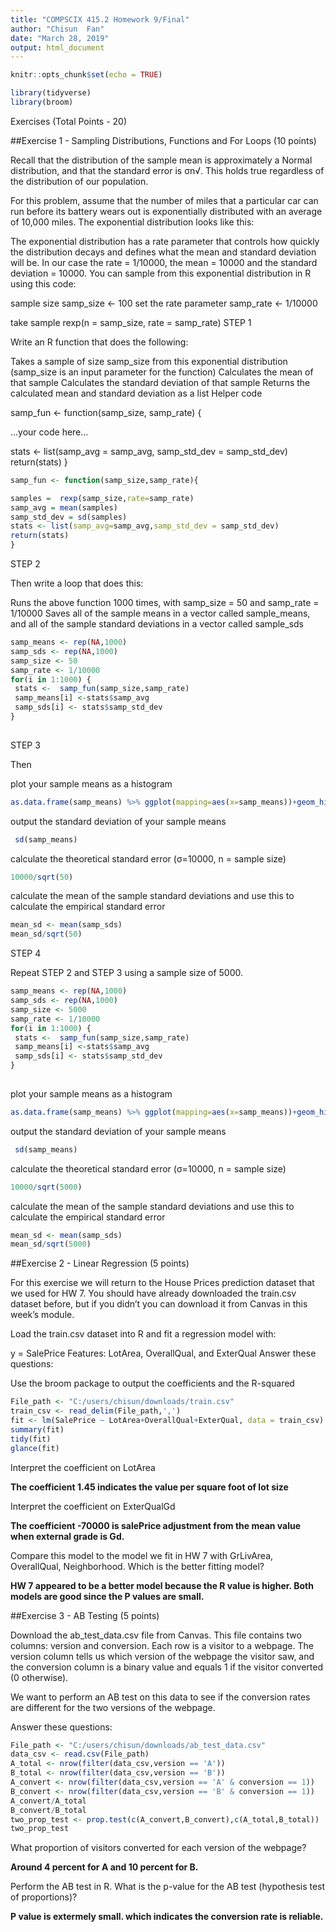 ```yaml
---
title: "COMPSCIX 415.2 Homework 9/Final"
author: "Chisun  Fan"
date: "March 28, 2019"
output: html_document
---
```


```r
knitr::opts_chunk$set(echo = TRUE)
```


```r
library(tidyverse)
library(broom)
```
 
 
Exercises (Total Points - 20)

##Exercise 1 - Sampling Distributions, Functions and For Loops (10 points)

Recall that the distribution of the sample mean is approximately a Normal distribution, and that the standard error is σn√. This holds true regardless of the distribution of our population.

For this problem, assume that the number of miles that a particular car can run before its battery wears out is exponentially distributed with an average of 10,000 miles. The exponential distribution looks like this:

The exponential distribution has a rate parameter that controls how quickly the distribution decays and defines what the mean and standard deviation will be. In our case the rate = 1/10000, the mean = 10000 and the  standard deviation = 10000. You can sample from this exponential distribution in R using this code:

sample size
samp_size <- 100
set the rate parameter
samp_rate <- 1/10000

take sample
rexp(n = samp_size, rate = samp_rate)
STEP 1

Write an R function that does the following:

Takes a sample of size samp_size from this exponential distribution (samp_size is an input parameter for the function)
Calculates the mean of that sample
Calculates the standard deviation of that sample
Returns the calculated mean and standard deviation as a list
Helper code

samp_fun <- function(samp_size, samp_rate) {
  
  ...your code here...
  
  stats <- list(samp_avg = samp_avg, samp_std_dev = samp_std_dev)
  return(stats)
}


```r

samp_fun <- function(samp_size,samp_rate){

samples =  rexp(samp_size,rate=samp_rate)
samp_avg = mean(samples)
samp_std_dev = sd(samples)
stats <- list(samp_avg=samp_avg,samp_std_dev = samp_std_dev)
return(stats)
}
```


STEP 2

Then write a loop that does this:

Runs the above function 1000 times, with samp_size = 50 and samp_rate = 1/10000
Saves all of the sample means in a vector called sample_means, and all of the sample standard deviations in a vector called sample_sds

```r

samp_means <- rep(NA,1000)
samp_sds <- rep(NA,1000)
samp_size <- 50
samp_rate <- 1/10000
for(i in 1:1000) {
 stats <-  samp_fun(samp_size,samp_rate)
 samp_means[i] <-stats$samp_avg
 samp_sds[i] <- stats$samp_std_dev
}
 
```


STEP 3

Then

plot your sample means as a histogram

```r
as.data.frame(samp_means) %>% ggplot(mapping=aes(x=samp_means))+geom_histogram()
```

output the standard deviation of your sample means

```r
 sd(samp_means)
```

calculate the theoretical standard error (σ=10000, n = sample size)

```r

10000/sqrt(50)
```

calculate the mean of the sample standard deviations and use this to calculate the empirical standard error

```r
mean_sd <- mean(samp_sds)
mean_sd/sqrt(50)
```

STEP 4

Repeat STEP 2 and STEP 3 using a sample size of 5000.

```r
samp_means <- rep(NA,1000)
samp_sds <- rep(NA,1000)
samp_size <- 5000
samp_rate <- 1/10000
for(i in 1:1000) {
 stats <-  samp_fun(samp_size,samp_rate)
 samp_means[i] <-stats$samp_avg
 samp_sds[i] <- stats$samp_std_dev
}
 
```

plot your sample means as a histogram

```r
as.data.frame(samp_means) %>% ggplot(mapping=aes(x=samp_means))+geom_histogram()
```

output the standard deviation of your sample means

```r
 sd(samp_means)
```

calculate the theoretical standard error (σ=10000, n = sample size)

```r

10000/sqrt(5000)
```

calculate the mean of the sample standard deviations and use this to calculate the empirical standard error

```r
mean_sd <- mean(samp_sds)
mean_sd/sqrt(5000)
```

  

##Exercise 2 - Linear Regression (5 points)

For this exercise we will return to the House Prices prediction dataset that we used for HW 7. You should have already downloaded the train.csv dataset before, but if you didn’t you can download it from Canvas in this week’s module.

Load the train.csv dataset into R and fit a regression model with:

y = SalePrice
Features: LotArea, OverallQual, and ExterQual
Answer these questions:

Use the broom package to output the coefficients and the R-squared
 

```r
File_path <- "C:/users/chisun/downloads/train.csv"
train_csv <- read_delim(File_path,',')
fit <- lm(SalePrice ~ LotArea+OverallQual+ExterQual, data = train_csv)
summary(fit)
tidy(fit)
glance(fit)
```

Interpret the coefficient on LotArea

**The coefficient 1.45 indicates the value per square foot of lot size** 

Interpret the coefficient on ExterQualGd

**The coefficient -70000 is salePrice adjustment from the mean value when external grade is Gd.** 

Compare this model to the model we fit in HW 7 with GrLivArea, OverallQual, Neighborhood. Which is the better fitting model?

**HW 7 appeared to be a better model because the R value is higher. Both models are good since the P values are small.**

##Exercise 3 - AB Testing (5 points)

Download the ab_test_data.csv file from Canvas. This file contains two columns: version and conversion. Each row is a visitor to a webpage. The version column tells us which version of the webpage the visitor saw, and the  conversion column is a binary value and equals 1 if the visitor converted (0 otherwise).

We want to perform an AB test on this data to see if the conversion rates are different for the two versions of the webpage.

Answer these questions:



```r
File_path <- "C:/users/chisun/downloads/ab_test_data.csv"
data_csv <- read.csv(File_path)
A_total <- nrow(filter(data_csv,version == 'A'))
B_total <- nrow(filter(data_csv,version == 'B'))
A_convert <- nrow(filter(data_csv,version == 'A' & conversion == 1))
B_convert <- nrow(filter(data_csv,version == 'B' & conversion == 1))
A_convert/A_total
B_convert/B_total
two_prop_test <- prop.test(c(A_convert,B_convert),c(A_total,B_total))
two_prop_test

```

What proportion of visitors converted for each version of the webpage?

**Around  4 percent for A and 10 percent for B.**


Perform the AB test in R. What is the p-value for the AB test (hypothesis test of proportions)?

**P value is extermely small. which indicates the conversion rate is reliable.**






 
 
